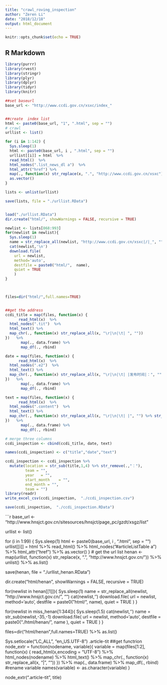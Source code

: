 ```yaml
---
title: "crawl_roving_inspection"
author: "Zeren Li"
date: "2018/12/18"
output: html_document
---
```


```r
knitr::opts_chunk$set(echo = TRUE)
```
## R Markdown

```r

library(purrr)
library(rvest)
library(stringr)
library(plyr)
library(dplyr)
library(tidyr)
library(knitr)
```

```r
##set baseurl
base_url <- "http://www.ccdi.gov.cn/xsxc/index_"


##create  index list
html <- paste0(base_url, "1", ".html", sep = "")
# crawl
urllist <- list()

for (i in 1:142) {
  Sys.sleep(1)
  html <- paste0(base_url, i , ".html", sep = "")
  urllist[[i]] = html  %>%
  read_html()  %>%
  html_nodes(".list_news_dl a")  %>%
  html_attr("href") %>%
  map(., function(x) str_replace(x, ".", "http://www.ccdi.gov.cn/xsxc"))  %>%
  as.vector()
}

lists <- unlist(urllist)   

save(lists, file = "./urllist.RData")


load("./urllist.RData")
dir.create("html/", showWarnings = FALSE, recursive = TRUE)

newlist <- lists[868:993]
for(newlist in newlist){
  Sys.sleep(1)
  name = str_replace_all(newlist, "http://www.ccdi.gov.cn/xsxc|/|_", "")
  cat(newlist,'\n')
  download.file(
    url = newlist,
    method='auto',
    destfile = paste0("html/",  name),
    quiet = TRUE
    )
}


  
files=dir("html/",full.names=TRUE)


##get the address
ccdi_title = map(files, function(x) {
      read_html(x)  %>%
  html_nodes(".tit")  %>%
  html_text() %>%
  map_chr(., function(x) str_replace_all(x, "\r|\n|\t| ", "")) 
})   %>%
       map(., data.frame) %>%
       map_df(., rbind) 

date = map(files, function(x) {
      read_html(x)  %>%
  html_nodes(".e2")  %>%
  html_text() %>%
  map_chr(., function(x) str_replace_all(x, "\r|\n|\t| |发布时间|：", "")) 
})   %>%
       map(., data.frame) %>%
       map_df(., rbind) 

text = map(files, function(x) {
      read_html(x)  %>%
  html_nodes(".content")  %>%
  html_text() %>%
  map_chr(., function(x) str_replace_all(x, "\r|\n|\t| |", "") %>% str_sub(.,546)) 
})   %>%
       map(., data.frame) %>%
       map_df(., rbind) 

# merge three columns
ccdi_inspection <- cbind(ccdi_title, date, text)

names(ccdi_inspection) <- c("title","date","text")

ccdi_inspection <- ccdi_inspection %>%
  mutate(location = str_sub(title,1,4) %>% str_remove(.,"："),
         team = "",
         year	= "",
         start_month	= "",
         end_month = "",
         team = "")
library(readr)
write_excel_csv(ccdi_inspection,  "./ccdi_inspection.csv")

save(ccdi_inspection,  "./ccdi_inspection.RData")

```

```r
base_url <- "http://www.hnsjct.gov.cn/sitesources/hnsjct/page_pc/gzdt/xsgz/list"

urllist <- list()

for (i in 1:99) {
  Sys.sleep(1)
  html <- paste0(base_url, i , ".html", sep = "")
  urllist[[i]] = html  %>%
  read_html()  %>%
  html_nodes("#articleListTable a")  %>%
  html_attr("href") %>%
  as.vector()
}
# get the url list
henan <-   map(urllist, function(x) str_replace(x, ".", "http://www.hnsjct.gov.cn/"))  %>%
   unlist() %>% as.list()

save(henan, file = "./urllist_henan.RData")

dir.create("html/henan", showWarnings = FALSE, recursive = TRUE)

for(newlist in henan[[1]]){
  Sys.sleep(1)
  name = str_replace_all(newlist, "http://www.hnsjct.gov.cn/", "")
  cat(newlist,'\n')
  download.file(
    url = newlist,
    method='auto',
    destfile = paste0("html/",  name),
    quiet = TRUE
    )
}

for(newlist in miss_henan[1:344]){
  Sys.sleep(1.5)
  cat(newlist,'\n')
  name = str_sub(newlist,-35,-1)
  download.file(
    url = newlist,
    method='auto',
    destfile = paste0("./html/henan/",  name ),
    quiet = TRUE
    )
}



files=dir("html/henan",full.names=TRUE) %>% as.list()

Sys.setlocale("LC_ALL", "en_US.UTF-8")
.article-tit
##get functrion
node_extr = function(nodename, variable){
variable = map(files[1:2], function(x) {
      read_html(x,encoding = "UTF-8")  %>%
  html_nodes(nodename)  %>%
  html_text() %>%
  map_chr(., function(x) str_replace_all(x, "\r|\n|\t| ", "")) 
})   %>%
       map(., data.frame) %>%
       map_df(., rbind)  
#rename variable
names(variable) <- as.character(variable)
}


node_extr(".article-tit", title)

